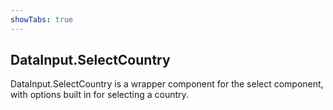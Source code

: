 ```yaml
---
showTabs: true
---
```


## DataInput.SelectCountry

DataInput.SelectCountry is a wrapper component for the select component, with options built in for selecting a country.
